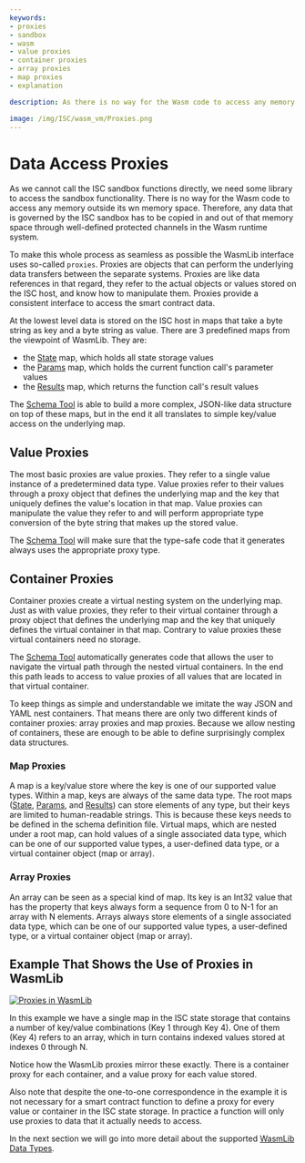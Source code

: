 ```yaml
---
keywords:
- proxies
- sandbox
- wasm
- value proxies
- container proxies
- array proxies
- map proxies
- explanation

description: As there is no way for the Wasm code to access any memory outside its own memory space, the WasmLib interface provides a number of proxies to make accessing data within the ISC sandbox as seamless as possible.

image: /img/ISC/wasm_vm/Proxies.png
---
```


# Data Access Proxies

As we cannot call the ISC sandbox functions directly, we need some library to access the
sandbox functionality. There is no way for the Wasm code to access any memory outside its
wn memory space. Therefore, any data that is governed by the ISC sandbox has to be copied
in and out of that memory space through well-defined protected channels in the Wasm
runtime system.

To make this whole process as seamless as possible the WasmLib interface uses so-called
`proxies`. Proxies are objects that can perform the underlying data transfers between the
separate systems. Proxies are like data references in that regard, they refer to the
actual objects or values stored on the ISC host, and know how to manipulate them. Proxies
provide a consistent interface to access the smart contract data.

At the lowest level data is stored on the ISC host in maps that take a byte string as key
and a byte string as value. There are 3 predefined maps from the viewpoint of WasmLib.
They are:

- the [State](state.mdx) map, which holds all state storage values
- the [Params](params.mdx) map, which holds the current function call's parameter values
- the [Results](results.mdx) map, which returns the function call's result values

The [Schema Tool](usage.mdx) is able to build a more complex, JSON-like data structure
on top of these maps, but in the end it all translates to simple key/value access on the
underlying map.

## Value Proxies

The most basic proxies are value proxies. They refer to a single value instance of a
predetermined data type. Value proxies refer to their values through a proxy object that
defines the underlying map and the key that uniquely defines the value's location in that
map. Value proxies can manipulate the value they refer to and will perform appropriate
type conversion of the byte string that makes up the stored value.

The [Schema Tool](usage.mdx) will make sure that the type-safe code that it generates
always uses the appropriate proxy type.

## Container Proxies

Container proxies create a virtual nesting system on the underlying map. Just as with
value proxies, they refer to their virtual container through a proxy object that defines
the underlying map and the key that uniquely defines the virtual container in that map.
Contrary to value proxies these virtual containers need no storage.

The [Schema Tool](usage.mdx) automatically generates code that allows the user to navigate
the virtual path through the nested virtual containers. In the end this path leads to
access to value proxies of all values that are located in that virtual container.

To keep things as simple and understandable we imitate the way JSON and YAML nest
containers. That means there are only two different kinds of container proxies: array
proxies and map proxies. Because we allow nesting of containers, these are enough to be
able to define surprisingly complex data structures.

### Map Proxies

A map is a key/value store where the key is one of our supported value types. Within a
map, keys are always of the same data type. The root maps ([State](state.mdx),
[Params](params.mdx), and [Results](results.mdx)) can store elements of any type, but
their keys are limited to human-readable strings. This is because these keys needs to be
defined in the schema definition file. Virtual maps, which are nested under a root map,
can hold values of a single associated data type, which can be one of our supported value
types, a user-defined data type, or a virtual container object (map or array).

### Array Proxies

An array can be seen as a special kind of map. Its key is an Int32 value that has the
property that keys always form a sequence from 0 to N-1 for an array with N elements.
Arrays always store elements of a single associated data type, which can be one of our
supported value types, a user-defined type, or a virtual container object (map or array).

## Example That Shows the Use of Proxies in WasmLib

[![Proxies in WasmLib](/img/ISC/wasm_vm/Proxies.png)](/img/ISC/wasm_vm/Proxies.png)

In this example we have a single map in the ISC state storage that contains a number of
key/value combinations (Key 1 through Key 4). One of them (Key 4) refers to an array,
which in turn contains indexed values stored at indexes 0 through N.

Notice how the WasmLib proxies mirror these exactly. There is a container proxy for each
container, and a value proxy for each value stored.

Also note that despite the one-to-one correspondence in the example it is not necessary
for a smart contract function to define a proxy for every value or container in the ISC
state storage. In practice a function will only use proxies to data that it actually
needs to access.


In the next section we will go into more detail about the supported
[WasmLib Data Types](types.mdx).
